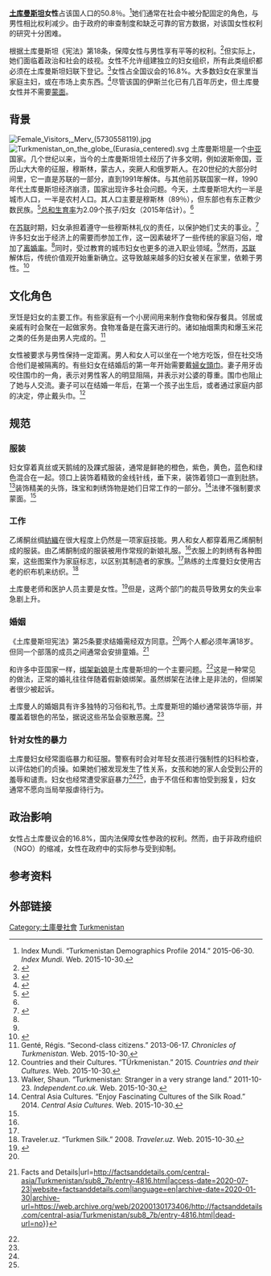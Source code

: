 {{NoteTA
|1=zh-hans:土库曼斯坦;zh-hant:土庫曼斯坦;zh-hk:土庫曼斯坦;zh-mo:土庫曼斯坦;zh-tw:土庫曼;
}}
{{Infobox women
|image         = Turkmen woman.jpg
|caption       = 一名土库曼斯坦女性（攝於2006年）
|gii           = NR
|gii_rank      = NR
|ggg           = NR
|ggg_rank      = 
|matdeath      = 67 (2010)
|womparl       = 16.8% (2012)
|femed         = NA
|womlab        = 50% (2014)<ref>{{cite web|url=https://data.worldbank.org/indicator/SL.TLF.ACTI.FE.ZS|title=Labor force participation rate, female (% of female population ages 15-64) (modeled ILO estimate) - Data|website=data.worldbank.org|accessdate=2020-11-16|archive-date=2016-05-05|archive-url=https://web.archive.org/web/20160505195711/http://data.worldbank.org/indicator/SL.TLF.ACTI.FE.ZS/countries|dead-url=no}}</ref>
}}
{{Women in society sidebar}}
'''[[土库曼斯坦|土库曼斯坦]]女性'''占该国人口的50.8％。<ref name=":0">Index Mundi. “Turkmenistan Demographics Profile 2014.” 2015-06-30. ''Index Mundi.'' Web. 2015-10-30.</ref>她们通常在社会中被分配固定的角色，与男性相比权利减少。由于政府的审查制度和缺乏可靠的官方数据，对该国女性权利的研究十分困难。

根据土库曼斯坦《宪法》第18条，保障女性与男性享有平等的权利。<ref name=":1">{{Cite web|title=Constitution of Turkmenistan|url=https://www.uta.edu/cpsees/TURKCON.htm|access-date=2020-07-23|website=www.uta.edu|archive-date=2017-07-12|archive-url=https://web.archive.org/web/20170712123546/http://www.uta.edu/cpsees/TURKCON.htm|dead-url=no}}</ref>但实际上，她们面临着政治和社会的歧视。女性不允许组建独立的妇女组织，所有此类组织都必须在土库曼斯坦妇联下登记。<ref name=":2">{{Cite web|date=2012-09-26|title=NHC: Women second-class citizens in Turkmenistan|url=https://humanrightshouse.org/articles/nhc-women-second-class-citizens-in-turkmenistan/|access-date=2020-07-23|website=Human Rights House Foundation|language=en-US|archive-date=2020-07-24|archive-url=https://web.archive.org/web/20200724140217/https://humanrightshouse.org/articles/nhc-women-second-class-citizens-in-turkmenistan/|dead-url=no}}</ref>女性占全国议会的16.8%。大多数妇女在家里当家庭主妇，或在市场上卖东西。<ref name=":3">{{Cite web|title=Turkmenistan: For Women, Mostly Traditional And Difficult Lives|url=https://www.rferl.org/a/1094219.html|access-date=2020-07-23|website=RadioFreeEurope/RadioLiberty|language=en|archive-date=2020-07-24|archive-url=https://web.archive.org/web/20200724002420/https://www.rferl.org/a/1094219.html|dead-url=no}}</ref>尽管该国的伊斯兰化已有几百年历史，但土库曼女性并不需要[[希贾布|蒙面]]。

==背景==
[[File:Female_Visitors,_Merv_(5730558119).jpg|thumb]]
[[File:Turkmenistan_on_the_globe_(Eurasia_centered).svg|thumb]]
土库曼斯坦是一个[[中亚|中亚]]国家。几个世纪以来，当今的土库曼斯坦领土经历了许多文明，例如波斯帝国，亚历山大大帝的征服，穆斯林，蒙古人，突厥人和俄罗斯人。在20世纪的大部分时间里，它一直是苏联的一部分，直到1991年解体。与其他前苏联国家一样，1990年代土库曼斯坦经济崩溃，国家出现许多社会问题。今天，土库曼斯坦大约一半是城市人口，一半是农村人口。其人口主要是穆斯林（89％），但东部也有东正教少数民族。<ref name="cia.gov">{{cite web|url=https://www.cia.gov/library/publications/the-world-factbook/geos/tx.html|title=The World Factbook — Central Intelligence Agency|website=www.cia.gov|accessdate=2017-11-14|archive-date=2016-07-09|archive-url=https://web.archive.org/web/20160709035648/https://www.cia.gov/library/publications/the-world-factbook/geos/tx.html|dead-url=no}}</ref>[[总和生育率|总和生育率]]为2.09个孩子/妇女（2015年估计）。<ref name="cia.gov"/>

在[[苏联|苏联]]时期，妇女承担着遵守一些穆斯林礼仪的责任，以保护她们丈夫的事业。<ref name="loc">{{Country study|country=Turkmenistan|abbr=tm|section=Social structure|date=1996-03}}</ref>许多妇女出于经济上的需要而参加工作，这一因素破坏了一些传统的家庭习俗，增加了[[离婚|离婚率]]。<ref name=loc/>同时，受过教育的城市妇女也更多的进入职业领域。<ref name=loc/>然而，[[苏联|苏联]]解体后，传统价值观开始重新确立。这导致越来越多的妇女被关在家里，依赖于男性。<ref>{{Cite web|title=Turkmen Women Suffer in Silence|url=https://iwpr.net/global-voices/turkmen-women-suffer-silence|access-date=2020-07-23|website=Institute for War and Peace Reporting|language=en|archive-date=2020-07-24|archive-url=https://web.archive.org/web/20200724000356/https://iwpr.net/global-voices/turkmen-women-suffer-silence|dead-url=no}}</ref>

== 文化角色 ==
烹饪是妇女的主要工作。有些家庭有一个小房间用来制作食物和保存餐具。邻居或亲戚有时会聚在一起做家务。食物准备是在露天进行的。诸如抽烟熏肉和爆玉米花之类的任务是由男人完成的。<ref>Genté, Régis. “Second-class citizens.” 2013-06-17. ''Chronicles of Turkmenistan.'' Web. 2015-10-30.</ref>

女性被要求与男性保持一定距离。男人和女人可以坐在一个地方吃饭，但在社交场合他们是被隔离的。有些妇女在结婚后的第一年开始需要戴[[婦女頭巾|婦女頭巾]]。妻子用牙齿咬住围巾的一角，表示对男性客人的明显阻隔，并表示对公婆的尊重。围巾也阻止了她与人交流。妻子可以在结婚一年后，在第一个孩子出生后，或者通过家庭内部的决定，停止戴头巾。<ref>Countries and their Cultures. “TÜrkmenistan.” 2015. ''Countries and their Cultures.'' Web. 2015-10-30.</ref>

== 规范 ==

=== 服装 ===
妇女穿着真丝或天鹅绒的及踝式服装，通常是鲜艳的橙色，紫色，黄色，蓝色和绿色混合在一起。领口上装饰着精致的金线针线，垂下来，装饰着领口一直到肚脐。<ref>Walker, Shaun. “Turkmenistan: Stranger in a very strange land.” 2011-10-23. ''Independent.co.uk.'' Web. 2015-10-30.</ref>装饰精美的头饰，珠宝和刺绣饰物是她们日常工作的一部分。<ref name="Central Asia Cultures 2014">Central Asia Cultures. “Enjoy Fascinating Cultures of the Silk Road.” 2014. ''Central Asia Cultures.'' Web. 2015-10-30.</ref>法律不强制要求蒙面。<ref name=":3" />

=== 工作 ===
乙烯酮丝绸[[紡織|紡織]]在很大程度上仍然是一项家庭技能。男人和女人都穿着用乙烯酮制成的服装。由乙烯酮制成的服装被用作常规的新娘礼服。<ref name="Central Asia Cultures 2014" />衣服上的刺绣有各种图案，这些图案作为家庭标志，以区别其制造者的家族。<ref name="Central Asia Cultures 2014" />熟练的土库曼妇女使用古老的织布机来纺织。<ref>Traveler.uz. “Turkmen Silk.” 2008. ''Traveler.uz.'' Web. 2015-10-30.</ref>

土库曼老师和医护人员主要是女性。<ref name=":4">{{Cite web|title=TURKMENISTAN|url=http://hrlibrary.umn.edu/iwraw/publications/countries/turkmenistan.htm|access-date=2020-07-23|website=hrlibrary.umn.edu|archive-date=2018-09-13|archive-url=https://web.archive.org/web/20180913103612/http://hrlibrary.umn.edu/iwraw/publications/countries/turkmenistan.htm|dead-url=no}}</ref>但是，这两个部门的裁员导致男女的失业率急剧上升。

=== 婚姻 ===
《土库曼斯坦宪法》第25条要求结婚需经双方同意。<ref name=":1" />两个人都必须年满18岁。但同一个部落的成员之间通常会安排童婚。<ref name=":5">{{Cite web|last=Hays|first=Jeffrey|title=MARRIAGE AND WEDDINGS IN TURKMENISTAN {{!}} Facts and Details|url=http://factsanddetails.com/central-asia/Turkmenistan/sub8_7b/entry-4816.html|access-date=2020-07-23|website=factsanddetails.com|language=en|archive-date=2020-01-30|archive-url=https://web.archive.org/web/20200130173406/http://factsanddetails.com/central-asia/Turkmenistan/sub8_7b/entry-4816.html|dead-url=no}}</ref>

和许多中亚国家一样，[[抢婚|绑架新娘]]是土库曼斯坦的一个主要问题。<ref name=":5" />这是一种常见的做法，正常的婚礼往往伴随着假新娘绑架。虽然绑架在法律上是非法的，但绑架者很少被起诉。

土库曼人的婚姻具有许多独特的习俗和礼节。土库曼斯坦的婚纱通常装饰华丽，并覆盖着银色的吊坠，据说这些吊坠会驱散恶魔。<ref name=":5" />

=== 针对女性的暴力 ===
土库曼妇女经常面临暴力和征服。警察有时会对年轻女孩进行强制性的妇科检查，以评估她们的贞操。如果她们被发现发生了性关系，女孩和她的家人会受到公开的羞辱和谴责。妇女也经常遭受家庭暴力<ref name=":2" /><ref name=":4" />，由于不信任和害怕受到报复，妇女通常不愿向当局举报虐待行为。

== 政治影响 ==
女性占土库曼议会的16.8%，国内法保障女性参政的权利。然而，由于非政府组织（NGO）的缩减，女性在政府中的实际参与受到抑制。

==参考资料==
{{reflist|30em}}

==外部链接==
{{commons category|Women of Turkmenistan}}

{{Asia topic|女性}}
[[Category:土庫曼社會|Category:土庫曼社會]]
[[Category:亚洲各国女性|Turkmenistan]]
